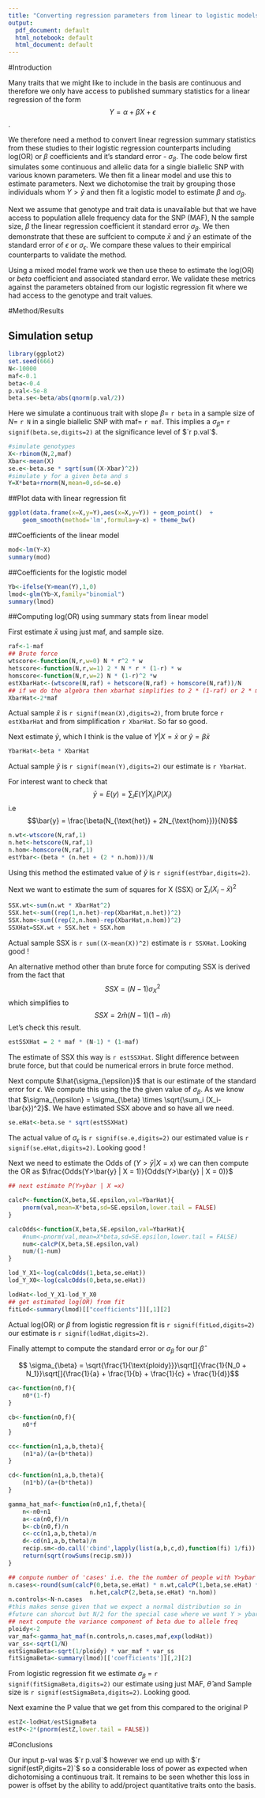 ```yaml
---
title: "Converting regression parameters from linear to logistic models using only summary statistics"
output:
  pdf_document: default
  html_notebook: default
  html_document: default
---
```


#Introduction

Many traits that we might like to include in the basis are continuous and therefore we only have access to published summary statistics for a linear regression of the form $$ Y = \alpha + \beta X + \epsilon$$.

We therefore need a method to convert linear regression summary statistics from these studies to their logistic regression counterparts including log(OR) or $\beta$ coefficients and it's standard error - $\sigma_{\beta}$. The code below first simulates some continuous and allelic data for a single biallelic SNP with various known parameters. We then fit a linear model and use this to estimate parameters. Next we dichotomise the trait by grouping those individuals whom $Y > \bar{y}$ and then fit a logistic model to estimate $\beta$ and $\sigma_{\beta}$. 

Next we assume that genotype and trait data is unavailable but that we have access to  population allele frequency data for the SNP (MAF), N the sample size, $\beta$ the linear regression coefficient it standard error $\sigma_{\beta}$. We then demonstrate that these are suffcient to compute $\bar{x}$ and $\bar{y}$ an estimate of the standard error of $\epsilon$ or $\sigma_{\epsilon}$. We compare these values to their empirical counterparts to validate the method.  

Using a mixed model frame work we then use these to estimate the log(OR) or $beta$ coefficient and associated standard error. We validate these metrics against the parameters obtained from our logistic regression fit where we had access to the genotype and trait values.

#Method/Results

## Simulation setup


```r
library(ggplot2)
set.seed(666)
N<-10000
maf<-0.1
beta<-0.4
p.val<-5e-8
beta.se<-beta/abs(qnorm(p.val/2))
```

Here we simulate a continuous trait with slope $\beta=$ `r beta` in a sample size of $N=$ `r N` in a single biallelic SNP with maf$=$ `r maf`. This implies a $\sigma_{\beta}=$ `r signif(beta.se,digits=2)` at the  significance level of $`r p.val`$. 

```r
#simulate genotypes
X<-rbinom(N,2,maf)
Xbar<-mean(X)
se.e<-beta.se * sqrt(sum((X-Xbar)^2))
#simulate y for a given beta and s
Y=X*beta+rnorm(N,mean=0,sd=se.e)
```

##Plot data with linear regression fit

```r
ggplot(data.frame(x=X,y=Y),aes(x=X,y=Y)) + geom_point()  + 
    geom_smooth(method='lm',formula=y~x) + theme_bw()

```

##Coefficients of the linear model
```r
mod<-lm(Y~X)
summary(mod)
```

##Coefficients for the logistic model
```r
Yb<-ifelse(Y>mean(Y),1,0)
lmod<-glm(Yb~X,family="binomial")
summary(lmod)
```

##Computing log(OR) using summary stats from linear model

First estimate $\bar{x}$ using just maf, and sample size.
```r
raf<-1-maf
## Brute force
wtscore<-function(N,r,w=0) N * r^2 * w
hetscore<-function(N,r,w=1) 2 * N * r * (1-r) * w
homscore<-function(N,r,w=2) N * (1-r)^2 *w
estXbarHat<-(wtscore(N,raf) + hetscore(N,raf) + homscore(N,raf))/N
## if we do the algebra then xbarhat simplifies to 2 * (1-raf) or 2 * maf
XbarHat<-2*maf
```
Actual sample $\bar{x}$ is `r signif(mean(X),digits=2)`, from brute force `r estXbarHat` and from simplification `r XbarHat`. So far so good.

Next estimate $\bar{y}$, which I think is the value of $Y|X=\bar{x}$ or $\hat{y} = \beta \bar{x}$

```r
YbarHat<-beta * XbarHat
```

Actual sample $\bar{y}$ is `r signif(mean(Y),digits=2)` our estimate is `r YbarHat`.

For interest want to check that $$\bar{y} = E(y) = \sum_i E(Y|X_i)P(X_i)$$ i.e
$$\bar{y} = \frac{\beta(N_{\text{het}} + 2N_{\text{hom}})}{N}$$ 
```r
n.wt<-wtscore(N,raf,1)
n.het<-hetscore(N,raf,1)
n.hom<-homscore(N,raf,1)
estYbar<-(beta * (n.het + (2 * n.hom)))/N
```
Using this method the estimated value of $\bar{y}$ is `r signif(estYbar,digits=2)`.


Next we want to estimate the sum of squares for X (SSX) or $\sum_i (X_i-\bar{x})^2$

```r
SSX.wt<-sum(n.wt * XbarHat^2)
SSX.het<-sum((rep(1,n.het)-rep(XbarHat,n.het))^2)
SSX.hom<-sum((rep(2,n.hom)-rep(XbarHat,n.hom))^2)
SSXHat=SSX.wt + SSX.het + SSX.hom
```
Actual sample SSX is `r sum((X-mean(X))^2)` estimate is `r SSXHat`. Looking good !

An alternative method other than brute force for computing SSX is derived from the fact that $$SSX = (N-1)\sigma_{X}^2$$ which simplifies to $$SSX = 2\hat{m}(N-1)(1-\hat{m})$$
Let's check this result.
```r
estSSXHat = 2 * maf * (N-1) * (1-maf)
```
The estimate of SSX this way is `r estSSXHat`. Slight difference between brute force, but that could be numerical errors in brute force method.


Next compute $\hat{\sigma_{\epsilon}}$ that is our estimate of the standard error for $\epsilon$. We compute this using the the given value of $\sigma_{\beta}$. As we know that $\sigma_{\epsilon} = \sigma_{\beta} \times \sqrt{\sum_i (X_i-\bar{x})^2}$. We have estimated SSX above and so have all we need.

```r
se.eHat<-beta.se * sqrt(estSSXHat)
```

The actual value of $\sigma_{\epsilon}$ is `r signif(se.e,digits=2)` our estimated value is `r signif(se.eHat,digits=2)`. Looking good !

Next we need to estimate the Odds of $(Y>\bar{y} | X = x)$ we can then compute the OR as $\frac{Odds(Y>\bar{y} | X = 1)}{Odds(Y>\bar{y} | X = 0)}$

```r
## next estimate P(Y>ybar | X =x)

calcP<-function(X,beta,SE.epsilon,val=YbarHat){
    pnorm(val,mean=X*beta,sd=SE.epsilon,lower.tail = FALSE)
}

calcOdds<-function(X,beta,SE.epsilon,val=YbarHat){
    #num<-pnorm(val,mean=X*beta,sd=SE.epsilon,lower.tail = FALSE)
    num<-calcP(X,beta,SE.epsilon,val)
    num/(1-num)
}

lod_Y_X1<-log(calcOdds(1,beta,se.eHat))
lod_Y_X0<-log(calcOdds(0,beta,se.eHat))

lodHat<-lod_Y_X1-lod_Y_X0
## get estimated log(OR) from fit
fitLod<-summary(lmod)[["coefficients"]][,1][2]
```
Actual log(OR) or $\beta$ from logistic regression fit is `r signif(fitLod,digits=2)` our estimate is `r signif(lodHat,digits=2)`.

Finally attempt to compute the standard error or $\sigma_{\beta}$ for our $\hat{\beta}$

$$ \sigma_{\beta} = \sqrt{\frac{1}{\text{ploidy}}}\sqrt[]{\frac{1}{N_0 + N_1}}\sqrt[]{\frac{1}{a} + \frac{1}{b} + \frac{1}{c} + \frac{1}{d}}$$

```r
ca<-function(n0,f){
    n0*(1-f)
}

cb<-function(n0,f){
    n0*f
}

cc<-function(n1,a,b,theta){
    (n1*a)/(a+(b*theta))
}

cd<-function(n1,a,b,theta){
    (n1*b)/(a+(b*theta))
}

gamma_hat_maf<-function(n0,n1,f,theta){
    n<-n0+n1
    a<-ca(n0,f)/n
    b<-cb(n0,f)/n
    c<-cc(n1,a,b,theta)/n
    d<-cd(n1,a,b,theta)/n
    recip.sm<-do.call('cbind',lapply(list(a,b,c,d),function(fi) 1/fi))
    return(sqrt(rowSums(recip.sm)))
}

## compute number of 'cases' i.e. the the number of people with Y>ybar
n.cases<-round(sum(calcP(0,beta,se.eHat) * n.wt,calcP(1,beta,se.eHat) *
                       n.het,calcP(2,beta,se.eHat) *n.hom))
n.controls<-N-n.cases
#this makes sense given that we expect a normal distribution so in 
#future can shorcut but N/2 for the special case where we want Y > ybar
## next compute the variance component of beta due to allele freq
ploidy<-2
var_maf<-gamma_hat_maf(n.controls,n.cases,maf,exp(lodHat))
var_ss<-sqrt(1/N)
estSigmaBeta<-sqrt(1/ploidy) * var_maf * var_ss
fitSigmaBeta<-summary(lmod)[['coefficients']][,2][2]
```
From logistic regression fit we estimate $\sigma_{\beta}$ = `r signif(fitSigmaBeta,digits=2)` our estimate using just MAF, $\hat{\theta}$ and Sample size is `r signif(estSigmaBeta,digits=2)`. Looking good.

Next examine the P value that we get from this compared to the original P

```r
estZ<-lodHat/estSigmaBeta
estP<-2*(pnorm(estZ,lower.tail = FALSE))
```

#Conclusions

Our input p-val was $`r p.val`$ however we end up with $`r signif(estP,digits=2)`$ so a considerable loss of power as expected when dichotomising a continuous trait. It remains to be seen whether this loss in power is offset by the ability to add/project quantitative traits onto the basis.